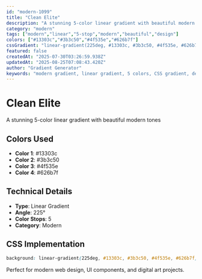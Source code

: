 ```yaml
---
id: "modern-1099"
title: "Clean Elite"
description: "A stunning 5-color linear gradient with beautiful modern tones"
category: "modern"
tags: ["modern","linear","5-stop","modern","beautiful","design"]
colors: ["#13303c","#3b3c50","#4f535e","#626b7f"]
cssGradient: "linear-gradient(225deg, #13303c, #3b3c50, #4f535e, #626b7f)"
featured: false
createdAt: "2025-07-30T03:26:59.938Z"
updatedAt: "2025-08-25T07:08:43.420Z"
author: "Gradient Generator"
keywords: "modern gradient, linear gradient, 5 colors, CSS gradient, design, #13303c, #3b3c50, #4f535e, #626b7f"
---
```


# Clean Elite

A stunning 5-color linear gradient with beautiful modern tones

## Colors Used
- **Color 1**: #13303c
- **Color 2**: #3b3c50
- **Color 3**: #4f535e
- **Color 4**: #626b7f

## Technical Details
- **Type**: Linear Gradient
- **Angle**: 225°
- **Color Stops**: 5
- **Category**: Modern

## CSS Implementation
```css
background: linear-gradient(225deg, #13303c, #3b3c50, #4f535e, #626b7f);
```

Perfect for modern web design, UI components, and digital art projects.

